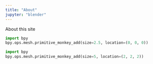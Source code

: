 ```yaml
---
title: "About"
jupyter: "blender"
---
```


About this site


```python
import bpy
bpy.ops.mesh.primitive_monkey_add(size=2.5, location=(0, 0, 0))
```


```python
import bpy
bpy.ops.mesh.primitive_monkey_add(size=5, location=(2, 2, 2))
```